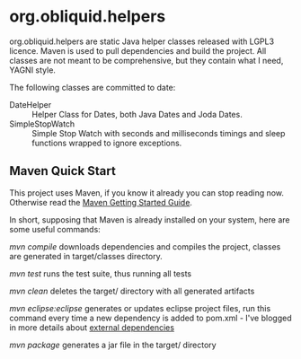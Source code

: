 = org.obliquid.helpers = 

org.obliquid.helpers are static Java helper classes released with LGPL3 licence.
Maven is used to pull dependencies and build the project. All classes are not
meant to be comprehensive, but they contain what I need, YAGNI style.

The following classes are committed to date:

;DateHelper
: Helper Class for Dates, both Java Dates and Joda Dates.
;SimpleStopWatch 
: Simple Stop Watch with seconds and milliseconds timings and sleep functions wrapped to ignore exceptions.

== Maven Quick Start ==

This project uses Maven, if you know it already you can stop reading now. Otherwise read the [http://maven.apache.org/guides/getting-started/index.html Maven Getting Started Guide].

In short, supposing that Maven is already installed on your system, here are some useful commands:

''mvn compile'' downloads dependencies and compiles the project, classes are generated in
target/classes directory.

''mvn test'' runs the test suite, thus running all tests

''mvn clean'' deletes the target/ directory with all generated artifacts

''mvn eclipse:eclipse'' generates or updates eclipse project files, run this command every time a new dependency is added to pom.xml - I've blogged in more details about [http://www.stefanolocati.it/blog/?p=917 external dependencies]

''mvn package'' generates a jar file in the target/ directory

